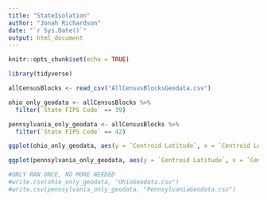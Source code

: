 ---
title: "StateIsolation"
author: "Jonah Richardson"
date: "`r Sys.Date()`"
output: html_document
---

```{r setup, include=FALSE}
knitr::opts_chunk$set(echo = TRUE)

library(tidyverse)
```

```{r}
allCensusBlocks <- read_csv("AllCensusBlocksGeodata.csv")
```

```{r}
ohio_only_geodata <- allCensusBlocks %>%
  filter(`State FIPS Code` == 39)

pennsylvania_only_geodata <- allCensusBlocks %>%
  filter(`State FIPS Code` == 42)
```

```{r}
ggplot(ohio_only_geodata, aes(y = `Centroid Latitude`, x = `Centroid Longitude`)) + geom_point()
```

```{r}
ggplot(pennsylvania_only_geodata, aes(y = `Centroid Latitude`, x = `Centroid Longitude`)) + geom_point()

```


```{r}
#ONLY RAN ONCE, NO MORE NEEDED
#write.csv(ohio_only_geodata, "OhioGeodata.csv")
#write.csv(pennsylvania_only_geodata, "PennsylvaniaGeodata.csv")
```



